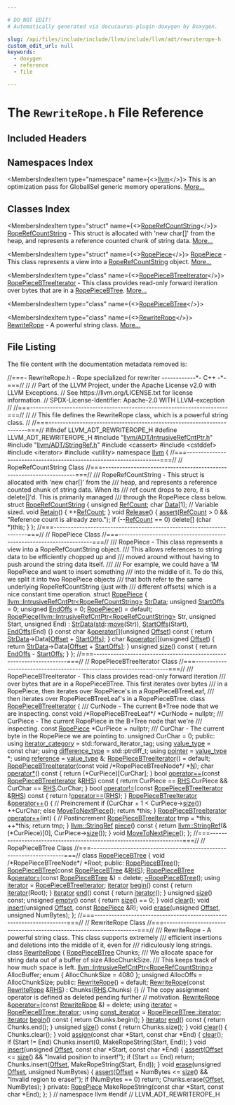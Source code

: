 ```yaml
---

# DO NOT EDIT!
# Automatically generated via docusaurus-plugin-doxygen by Doxygen.

slug: /api/files/include/include/llvm/include/llvm/adt/rewriterope-h
custom_edit_url: null
keywords:
  - doxygen
  - reference
  - file

---
```





# The `RewriteRope.h` File Reference

<DoxygenPage pluginConfig={pluginConfig}>



## Included Headers

<IncludesList>
<IncludesListItem
  filePath="llvm/ADT/IntrusiveRefCntPtr.h"
  permalink="/docs/api/files/include/include/llvm/include/llvm/adt/intrusiverefcntptr-h"
  isLocal="true" />
<IncludesListItem
  filePath="llvm/ADT/StringRef.h"
  permalink="/docs/api/files/include/include/llvm/include/llvm/adt/stringref-h"
  isLocal="true" />
<IncludesListItem
  filePath="cassert"
  permalink=""
  isLocal="false" />
<IncludesListItem
  filePath="cstddef"
  permalink=""
  isLocal="false" />
<IncludesListItem
  filePath="iterator"
  permalink=""
  isLocal="false" />
<IncludesListItem
  filePath="utility"
  permalink=""
  isLocal="false" />
</IncludesList>

## Namespaces Index

<MembersIndex>

<MembersIndexItem
  type="namespace"
  name={<><a href="/docs/api/namespaces/llvm">llvm</a></>}>
This is an optimization pass for GlobalISel generic memory operations. <a href="/docs/api/namespaces/llvm/#details">More...</a>
</MembersIndexItem>

</MembersIndex>

## Classes Index

<MembersIndex>

<MembersIndexItem
  type="struct"
  name={<><a href="/docs/api/structs/llvm/roperefcountstring">RopeRefCountString</a></>}>
<a href="/docs/api/structs/llvm/roperefcountstring">RopeRefCountString</a> - This struct is allocated with &#39;new char&#91;&#93;&#39; from the heap, and represents a reference counted chunk of string data. <a href="/docs/api/structs/llvm/roperefcountstring/#details">More...</a>
</MembersIndexItem>

<MembersIndexItem
  type="struct"
  name={<><a href="/docs/api/structs/llvm/ropepiece">RopePiece</a></>}>
<a href="/docs/api/structs/llvm/ropepiece">RopePiece</a> - This class represents a view into a <a href="/docs/api/structs/llvm/roperefcountstring">RopeRefCountString</a> object. <a href="/docs/api/structs/llvm/ropepiece/#details">More...</a>
</MembersIndexItem>

<MembersIndexItem
  type="class"
  name={<><a href="/docs/api/classes/llvm/ropepiecebtreeiterator">RopePieceBTreeIterator</a></>}>
<a href="/docs/api/classes/llvm/ropepiecebtreeiterator">RopePieceBTreeIterator</a> - This class provides read-only forward iteration over bytes that are in a <a href="/docs/api/classes/llvm/ropepiecebtree">RopePieceBTree</a>. <a href="/docs/api/classes/llvm/ropepiecebtreeiterator/#details">More...</a>
</MembersIndexItem>

<MembersIndexItem
  type="class"
  name={<><a href="/docs/api/classes/llvm/ropepiecebtree">RopePieceBTree</a></>}>
</MembersIndexItem>

<MembersIndexItem
  type="class"
  name={<><a href="/docs/api/classes/llvm/rewriterope">RewriteRope</a></>}>
<a href="/docs/api/classes/llvm/rewriterope">RewriteRope</a> - A powerful string class. <a href="/docs/api/classes/llvm/rewriterope/#details">More...</a>
</MembersIndexItem>

</MembersIndex>


## File Listing

The file content with the documentation metadata removed is:

<ProgramListing>

<Link id="l00001" /><CodeLine lineNumber="1"><span class="doxyHighlightComment">//===- RewriteRope.h - Rope specialized for rewriter ------------&#42;- C++ -&#42;-===//</span></CodeLine>
<Link id="l00002" /><CodeLine lineNumber="2"><span class="doxyHighlightComment">//</span></CodeLine>
<Link id="l00003" /><CodeLine lineNumber="3"><span class="doxyHighlightComment">// Part of the LLVM Project, under the Apache License v2.0 with LLVM Exceptions.</span></CodeLine>
<Link id="l00004" /><CodeLine lineNumber="4"><span class="doxyHighlightComment">// See https://llvm.org/LICENSE.txt for license information.</span></CodeLine>
<Link id="l00005" /><CodeLine lineNumber="5"><span class="doxyHighlightComment">// SPDX-License-Identifier: Apache-2.0 WITH LLVM-exception</span></CodeLine>
<Link id="l00006" /><CodeLine lineNumber="6"><span class="doxyHighlightComment">//</span></CodeLine>
<Link id="l00007" /><CodeLine lineNumber="7"><span class="doxyHighlightComment">//===----------------------------------------------------------------------===//</span></CodeLine>
<Link id="l00008" /><CodeLine lineNumber="8"><span class="doxyHighlightComment">//</span></CodeLine>
<Link id="l00009" /><CodeLine lineNumber="9"><span class="doxyHighlightComment">//  This file defines the RewriteRope class, which is a powerful string class.</span></CodeLine>
<Link id="l00010" /><CodeLine lineNumber="10"><span class="doxyHighlightComment">//</span></CodeLine>
<Link id="l00011" /><CodeLine lineNumber="11"><span class="doxyHighlightComment">//===----------------------------------------------------------------------===//</span></CodeLine>
<Link id="l00012" /><CodeLine lineNumber="12"></CodeLine>
<Link id="l00013" /><CodeLine lineNumber="13"><span class="doxyHighlightPreprocessor">#ifndef LLVM&#95;ADT&#95;REWRITEROPE&#95;H</span></CodeLine>
<Link id="l00014" /><CodeLine lineNumber="14"><span class="doxyHighlightPreprocessor">#define LLVM&#95;ADT&#95;REWRITEROPE&#95;H</span></CodeLine>
<Link id="l00015" /><CodeLine lineNumber="15"></CodeLine>
<Link id="l00016" /><CodeLine lineNumber="16"><span class="doxyHighlightPreprocessor">#include &quot;<a href="/docs/api/files/include/include/llvm/include/llvm/adt/intrusiverefcntptr-h">llvm/ADT/IntrusiveRefCntPtr.h</a>&quot;</span></CodeLine>
<Link id="l00017" /><CodeLine lineNumber="17"><span class="doxyHighlightPreprocessor">#include &quot;<a href="/docs/api/files/include/include/llvm/include/llvm/adt/stringref-h">llvm/ADT/StringRef.h</a>&quot;</span></CodeLine>
<Link id="l00018" /><CodeLine lineNumber="18"><span class="doxyHighlightPreprocessor">#include &lt;cassert&gt;</span></CodeLine>
<Link id="l00019" /><CodeLine lineNumber="19"><span class="doxyHighlightPreprocessor">#include &lt;cstddef&gt;</span></CodeLine>
<Link id="l00020" /><CodeLine lineNumber="20"><span class="doxyHighlightPreprocessor">#include &lt;iterator&gt;</span></CodeLine>
<Link id="l00021" /><CodeLine lineNumber="21"><span class="doxyHighlightPreprocessor">#include &lt;utility&gt;</span></CodeLine>
<Link id="l00022" /><CodeLine lineNumber="22"></CodeLine>
<Link id="l00023" /><CodeLine lineNumber="23"><span class="doxyHighlightKeyword">namespace </span><span class="doxyHighlight"><a href="/docs/api/namespaces/llvm">llvm</a> &#123;</span></CodeLine>
<Link id="l00024" /><CodeLine lineNumber="24"></CodeLine>
<Link id="l00025" /><CodeLine lineNumber="25"><span class="doxyHighlightComment">//===--------------------------------------------------------------------===//</span></CodeLine>
<Link id="l00026" /><CodeLine lineNumber="26"><span class="doxyHighlightComment">// RopeRefCountString Class</span></CodeLine>
<Link id="l00027" /><CodeLine lineNumber="27"><span class="doxyHighlightComment">//===--------------------------------------------------------------------===//</span></CodeLine>
<Link id="l00028" /><CodeLine lineNumber="28"></CodeLine>
<Link id="l00029" /><CodeLine lineNumber="29"><span class="doxyHighlightComment">/// RopeRefCountString - This struct is allocated with &#39;new char&#91;&#93;&#39; from the</span></CodeLine>
<Link id="l00030" /><CodeLine lineNumber="30"><span class="doxyHighlightComment">/// heap, and represents a reference counted chunk of string data.  When its</span></CodeLine>
<Link id="l00031" /><CodeLine lineNumber="31"><span class="doxyHighlightComment">/// ref count drops to zero, it is delete&#91;&#93;&#39;d.  This is primarily managed</span></CodeLine>
<Link id="l00032" /><CodeLine lineNumber="32"><span class="doxyHighlightComment">/// through the RopePiece class below.</span></CodeLine>
<Link id="l00033" /><CodeLine lineNumber="33" lineLink="/docs/api/structs/llvm/roperefcountstring"><span class="doxyHighlightKeyword">struct </span><span class="doxyHighlight"><a href="/docs/api/structs/llvm/roperefcountstring">RopeRefCountString</a> &#123;</span></CodeLine>
<Link id="l00034" /><CodeLine lineNumber="34" lineLink="/docs/api/structs/llvm/roperefcountstring/#a97cb45eb475a758d611227eef10e619c"><span class="doxyHighlight">  </span><span class="doxyHighlightKeywordType">unsigned</span><span class="doxyHighlight"> <a href="/docs/api/structs/llvm/roperefcountstring/#a97cb45eb475a758d611227eef10e619c">RefCount</a>;</span></CodeLine>
<Link id="l00035" /><CodeLine lineNumber="35" lineLink="/docs/api/structs/llvm/roperefcountstring/#ab43ea4d660edb213ac65a17f08e0d1e5"><span class="doxyHighlight">  </span><span class="doxyHighlightKeywordType">char</span><span class="doxyHighlight"> <a href="/docs/api/structs/llvm/roperefcountstring/#ab43ea4d660edb213ac65a17f08e0d1e5">Data</a>&#91;1&#93;; </span><span class="doxyHighlightComment">//  Variable sized.</span></CodeLine>
<Link id="l00036" /><CodeLine lineNumber="36"></CodeLine>
<Link id="l00037" /><CodeLine lineNumber="37" lineLink="/docs/api/structs/llvm/roperefcountstring/#a0938be4327c0db902618980b120f9e22"><span class="doxyHighlight">  </span><span class="doxyHighlightKeywordType">void</span><span class="doxyHighlight"> <a href="/docs/api/structs/llvm/roperefcountstring/#a0938be4327c0db902618980b120f9e22">Retain</a>() &#123; ++<a href="/docs/api/structs/llvm/roperefcountstring/#a97cb45eb475a758d611227eef10e619c">RefCount</a>; &#125;</span></CodeLine>
<Link id="l00038" /><CodeLine lineNumber="38"></CodeLine>
<Link id="l00039" /><CodeLine lineNumber="39" lineLink="/docs/api/structs/llvm/roperefcountstring/#a01136bae08d3eb8b6e55718f701d7548"><span class="doxyHighlight">  </span><span class="doxyHighlightKeywordType">void</span><span class="doxyHighlight"> <a href="/docs/api/structs/llvm/roperefcountstring/#a01136bae08d3eb8b6e55718f701d7548">Release</a>() &#123;</span></CodeLine>
<Link id="l00040" /><CodeLine lineNumber="40"><span class="doxyHighlight">    <a href="/docs/api/files/lib/lib/target/lib/target/amdgpu/silowercontrolflow-cpp/#a4868c5d81c5ccc98c47aeab6244346a0">assert</a>(<a href="/docs/api/structs/llvm/roperefcountstring/#a97cb45eb475a758d611227eef10e619c">RefCount</a> &gt; 0 &amp;&amp; </span><span class="doxyHighlightStringLiteral">&quot;Reference count is already zero.&quot;</span><span class="doxyHighlight">);</span></CodeLine>
<Link id="l00041" /><CodeLine lineNumber="41"><span class="doxyHighlight">    </span><span class="doxyHighlightKeywordFlow">if</span><span class="doxyHighlight"> (--<a href="/docs/api/structs/llvm/roperefcountstring/#a97cb45eb475a758d611227eef10e619c">RefCount</a> == 0)</span></CodeLine>
<Link id="l00042" /><CodeLine lineNumber="42"><span class="doxyHighlight">      </span><span class="doxyHighlightKeyword">delete</span><span class="doxyHighlight">&#91;&#93; (</span><span class="doxyHighlightKeywordType">char</span><span class="doxyHighlight"> &#42;)</span><span class="doxyHighlightKeyword">this</span><span class="doxyHighlight">;</span></CodeLine>
<Link id="l00043" /><CodeLine lineNumber="43"><span class="doxyHighlight">  &#125;</span></CodeLine>
<Link id="l00044" /><CodeLine lineNumber="44"><span class="doxyHighlight">&#125;;</span></CodeLine>
<Link id="l00045" /><CodeLine lineNumber="45"></CodeLine>
<Link id="l00046" /><CodeLine lineNumber="46"><span class="doxyHighlightComment">//===--------------------------------------------------------------------===//</span></CodeLine>
<Link id="l00047" /><CodeLine lineNumber="47"><span class="doxyHighlightComment">// RopePiece Class</span></CodeLine>
<Link id="l00048" /><CodeLine lineNumber="48"><span class="doxyHighlightComment">//===--------------------------------------------------------------------===//</span></CodeLine>
<Link id="l00049" /><CodeLine lineNumber="49"></CodeLine>
<Link id="l00050" /><CodeLine lineNumber="50"><span class="doxyHighlightComment">/// RopePiece - This class represents a view into a RopeRefCountString object.</span></CodeLine>
<Link id="l00051" /><CodeLine lineNumber="51"><span class="doxyHighlightComment">/// This allows references to string data to be efficiently chopped up and</span></CodeLine>
<Link id="l00052" /><CodeLine lineNumber="52"><span class="doxyHighlightComment">/// moved around without having to push around the string data itself.</span></CodeLine>
<Link id="l00053" /><CodeLine lineNumber="53"><span class="doxyHighlightComment">///</span></CodeLine>
<Link id="l00054" /><CodeLine lineNumber="54"><span class="doxyHighlightComment">/// For example, we could have a 1M RopePiece and want to insert something</span></CodeLine>
<Link id="l00055" /><CodeLine lineNumber="55"><span class="doxyHighlightComment">/// into the middle of it.  To do this, we split it into two RopePiece objects</span></CodeLine>
<Link id="l00056" /><CodeLine lineNumber="56"><span class="doxyHighlightComment">/// that both refer to the same underlying RopeRefCountString (just with</span></CodeLine>
<Link id="l00057" /><CodeLine lineNumber="57"><span class="doxyHighlightComment">/// different offsets) which is a nice constant time operation.</span></CodeLine>
<Link id="l00058" /><CodeLine lineNumber="58" lineLink="/docs/api/structs/llvm/ropepiece"><span class="doxyHighlightKeyword">struct </span><span class="doxyHighlight"><a href="/docs/api/structs/llvm/ropepiece/#a72cf6a44b0c63bd7c5c8758532612789">RopePiece</a> &#123;</span></CodeLine>
<Link id="l00059" /><CodeLine lineNumber="59" lineLink="/docs/api/structs/llvm/ropepiece/#afb718544f967223a0c4f24d05ea48d4c"><span class="doxyHighlight">  <a href="/docs/api/classes/llvm/intrusiverefcntptr">llvm::IntrusiveRefCntPtr&lt;RopeRefCountString&gt;</a> <a href="/docs/api/structs/llvm/ropepiece/#afb718544f967223a0c4f24d05ea48d4c">StrData</a>;</span></CodeLine>
<Link id="l00060" /><CodeLine lineNumber="60" lineLink="/docs/api/structs/llvm/ropepiece/#a761a31f9027cb44172b04dbed4da15f4"><span class="doxyHighlight">  </span><span class="doxyHighlightKeywordType">unsigned</span><span class="doxyHighlight"> <a href="/docs/api/structs/llvm/ropepiece/#a761a31f9027cb44172b04dbed4da15f4">StartOffs</a> = 0;</span></CodeLine>
<Link id="l00061" /><CodeLine lineNumber="61" lineLink="/docs/api/structs/llvm/ropepiece/#a0721b68dbad138b55dd1fc6e3b95afb0"><span class="doxyHighlight">  </span><span class="doxyHighlightKeywordType">unsigned</span><span class="doxyHighlight"> <a href="/docs/api/structs/llvm/ropepiece/#a0721b68dbad138b55dd1fc6e3b95afb0">EndOffs</a> = 0;</span></CodeLine>
<Link id="l00062" /><CodeLine lineNumber="62"></CodeLine>
<Link id="l00063" /><CodeLine lineNumber="63" lineLink="/docs/api/structs/llvm/ropepiece/#a72cf6a44b0c63bd7c5c8758532612789"><span class="doxyHighlight">  <a href="/docs/api/structs/llvm/ropepiece/#a72cf6a44b0c63bd7c5c8758532612789">RopePiece</a>() = </span><span class="doxyHighlightKeywordFlow">default</span><span class="doxyHighlight">;</span></CodeLine>
<Link id="l00064" /><CodeLine lineNumber="64" lineLink="/docs/api/structs/llvm/ropepiece/#aba2543016e05479151e454c4550460cf"><span class="doxyHighlight">  <a href="/docs/api/structs/llvm/ropepiece/#aba2543016e05479151e454c4550460cf">RopePiece</a>(<a href="/docs/api/classes/llvm/intrusiverefcntptr">llvm::IntrusiveRefCntPtr&lt;RopeRefCountString&gt;</a> Str, </span><span class="doxyHighlightKeywordType">unsigned</span><span class="doxyHighlight"> Start,</span></CodeLine>
<Link id="l00065" /><CodeLine lineNumber="65"><span class="doxyHighlight">            </span><span class="doxyHighlightKeywordType">unsigned</span><span class="doxyHighlight"> End)</span></CodeLine>
<Link id="l00066" /><CodeLine lineNumber="66"><span class="doxyHighlight">      : <a href="/docs/api/structs/llvm/ropepiece/#afb718544f967223a0c4f24d05ea48d4c">StrData</a>(<a href="/docs/api/namespaces/std">std</a>::<a href="/docs/api/namespaces/llvm/#abfc9c7ecf70f66901e439f7c04ef3dbb">move</a>(Str)), <a href="/docs/api/structs/llvm/ropepiece/#a761a31f9027cb44172b04dbed4da15f4">StartOffs</a>(Start), <a href="/docs/api/structs/llvm/ropepiece/#a0721b68dbad138b55dd1fc6e3b95afb0">EndOffs</a>(End) &#123;&#125;</span></CodeLine>
<Link id="l00067" /><CodeLine lineNumber="67"></CodeLine>
<Link id="l00068" /><CodeLine lineNumber="68" lineLink="/docs/api/structs/llvm/ropepiece/#af9b6ed88e6afd22c7a0cc527a39fb1b2"><span class="doxyHighlight">  </span><span class="doxyHighlightKeyword">const</span><span class="doxyHighlight"> </span><span class="doxyHighlightKeywordType">char</span><span class="doxyHighlight"> &amp;<a href="/docs/api/structs/llvm/ropepiece/#af9b6ed88e6afd22c7a0cc527a39fb1b2">operator&#91;&#93;</a>(</span><span class="doxyHighlightKeywordType">unsigned</span><span class="doxyHighlight"> <a href="/docs/api/namespaces/llvm/#a05f5b9a11bdcc5feba62899f95dcf878a3134224cba2545bc57954d3b072aebb4">Offset</a>)</span><span class="doxyHighlightKeyword"> const </span><span class="doxyHighlight">&#123;</span></CodeLine>
<Link id="l00069" /><CodeLine lineNumber="69"><span class="doxyHighlight">    </span><span class="doxyHighlightKeywordFlow">return</span><span class="doxyHighlight"> <a href="/docs/api/structs/llvm/ropepiece/#afb718544f967223a0c4f24d05ea48d4c">StrData</a>-&gt;Data&#91;<a href="/docs/api/namespaces/llvm/#a05f5b9a11bdcc5feba62899f95dcf878a3134224cba2545bc57954d3b072aebb4">Offset</a> + <a href="/docs/api/structs/llvm/ropepiece/#a761a31f9027cb44172b04dbed4da15f4">StartOffs</a>&#93;;</span></CodeLine>
<Link id="l00070" /><CodeLine lineNumber="70"><span class="doxyHighlight">  &#125;</span></CodeLine>
<Link id="l00071" /><CodeLine lineNumber="71" lineLink="/docs/api/structs/llvm/ropepiece/#ab7456bae1a4b76f7945a78b6f106f5fe"><span class="doxyHighlight">  </span><span class="doxyHighlightKeywordType">char</span><span class="doxyHighlight"> &amp;<a href="/docs/api/structs/llvm/ropepiece/#ab7456bae1a4b76f7945a78b6f106f5fe">operator&#91;&#93;</a>(</span><span class="doxyHighlightKeywordType">unsigned</span><span class="doxyHighlight"> <a href="/docs/api/namespaces/llvm/#a05f5b9a11bdcc5feba62899f95dcf878a3134224cba2545bc57954d3b072aebb4">Offset</a>) &#123;</span></CodeLine>
<Link id="l00072" /><CodeLine lineNumber="72"><span class="doxyHighlight">    </span><span class="doxyHighlightKeywordFlow">return</span><span class="doxyHighlight"> <a href="/docs/api/structs/llvm/ropepiece/#afb718544f967223a0c4f24d05ea48d4c">StrData</a>-&gt;Data&#91;<a href="/docs/api/namespaces/llvm/#a05f5b9a11bdcc5feba62899f95dcf878a3134224cba2545bc57954d3b072aebb4">Offset</a> + <a href="/docs/api/structs/llvm/ropepiece/#a761a31f9027cb44172b04dbed4da15f4">StartOffs</a>&#93;;</span></CodeLine>
<Link id="l00073" /><CodeLine lineNumber="73"><span class="doxyHighlight">  &#125;</span></CodeLine>
<Link id="l00074" /><CodeLine lineNumber="74"></CodeLine>
<Link id="l00075" /><CodeLine lineNumber="75" lineLink="/docs/api/structs/llvm/ropepiece/#ae73820aec7ee77100f5b9af4443890aa"><span class="doxyHighlight">  </span><span class="doxyHighlightKeywordType">unsigned</span><span class="doxyHighlight"> <a href="/docs/api/structs/llvm/ropepiece/#ae73820aec7ee77100f5b9af4443890aa">size</a>()</span><span class="doxyHighlightKeyword"> const </span><span class="doxyHighlight">&#123; </span><span class="doxyHighlightKeywordFlow">return</span><span class="doxyHighlight"> <a href="/docs/api/structs/llvm/ropepiece/#a0721b68dbad138b55dd1fc6e3b95afb0">EndOffs</a> - <a href="/docs/api/structs/llvm/ropepiece/#a761a31f9027cb44172b04dbed4da15f4">StartOffs</a>; &#125;</span></CodeLine>
<Link id="l00076" /><CodeLine lineNumber="76"><span class="doxyHighlight">&#125;;</span></CodeLine>
<Link id="l00077" /><CodeLine lineNumber="77"></CodeLine>
<Link id="l00078" /><CodeLine lineNumber="78"><span class="doxyHighlightComment">//===--------------------------------------------------------------------===//</span></CodeLine>
<Link id="l00079" /><CodeLine lineNumber="79"><span class="doxyHighlightComment">// RopePieceBTreeIterator Class</span></CodeLine>
<Link id="l00080" /><CodeLine lineNumber="80"><span class="doxyHighlightComment">//===--------------------------------------------------------------------===//</span></CodeLine>
<Link id="l00081" /><CodeLine lineNumber="81"></CodeLine>
<Link id="l00082" /><CodeLine lineNumber="82"><span class="doxyHighlightComment">/// RopePieceBTreeIterator - This class provides read-only forward iteration</span></CodeLine>
<Link id="l00083" /><CodeLine lineNumber="83"><span class="doxyHighlightComment">/// over bytes that are in a RopePieceBTree.  This first iterates over bytes</span></CodeLine>
<Link id="l00084" /><CodeLine lineNumber="84"><span class="doxyHighlightComment">/// in a RopePiece, then iterates over RopePiece&#39;s in a RopePieceBTreeLeaf,</span></CodeLine>
<Link id="l00085" /><CodeLine lineNumber="85"><span class="doxyHighlightComment">/// then iterates over RopePieceBTreeLeaf&#39;s in a RopePieceBTree.</span></CodeLine>
<Link id="l00086" /><CodeLine lineNumber="86" lineLink="/docs/api/classes/llvm/ropepiecebtreeiterator"><span class="doxyHighlightKeyword">class </span><span class="doxyHighlight"><a href="/docs/api/classes/llvm/ropepiecebtreeiterator/#a99a2ebd12c9a292e0381d3a94f2f6ee0">RopePieceBTreeIterator</a> &#123;</span></CodeLine>
<Link id="l00087" /><CodeLine lineNumber="87"><span class="doxyHighlightComment">  /// CurNode - The current B+Tree node that we are inspecting.</span></CodeLine>
<Link id="l00088" /><CodeLine lineNumber="88"><span class="doxyHighlight">  </span><span class="doxyHighlightKeyword">const</span><span class="doxyHighlight"> </span><span class="doxyHighlightKeywordType">void</span><span class="doxyHighlight"> </span><span class="doxyHighlightComment">/&#42;RopePieceBTreeLeaf&#42;/</span><span class="doxyHighlight"> &#42;CurNode = </span><span class="doxyHighlightKeyword">nullptr</span><span class="doxyHighlight">;</span></CodeLine>
<Link id="l00089" /><CodeLine lineNumber="89"></CodeLine>
<Link id="l00090" /><CodeLine lineNumber="90"><span class="doxyHighlightComment">  /// CurPiece - The current RopePiece in the B+Tree node that we&#39;re</span></CodeLine>
<Link id="l00091" /><CodeLine lineNumber="91"><span class="doxyHighlightComment">  /// inspecting.</span></CodeLine>
<Link id="l00092" /><CodeLine lineNumber="92"><span class="doxyHighlight">  </span><span class="doxyHighlightKeyword">const</span><span class="doxyHighlight"> <a href="/docs/api/structs/llvm/ropepiece">RopePiece</a> &#42;CurPiece = </span><span class="doxyHighlightKeyword">nullptr</span><span class="doxyHighlight">;</span></CodeLine>
<Link id="l00093" /><CodeLine lineNumber="93"></CodeLine>
<Link id="l00094" /><CodeLine lineNumber="94"><span class="doxyHighlightComment">  /// CurChar - The current byte in the RopePiece we are pointing to.</span></CodeLine>
<Link id="l00095" /><CodeLine lineNumber="95"><span class="doxyHighlight">  </span><span class="doxyHighlightKeywordType">unsigned</span><span class="doxyHighlight"> CurChar = 0;</span></CodeLine>
<Link id="l00096" /><CodeLine lineNumber="96"></CodeLine>
<Link id="l00097" /><CodeLine lineNumber="97"><span class="doxyHighlightKeyword">public</span><span class="doxyHighlight">:</span></CodeLine>
<Link id="l00098" /><CodeLine lineNumber="98" lineLink="/docs/api/classes/llvm/ropepiecebtreeiterator/#ab495c78b7a7a53750aa9067c23ab817c"><span class="doxyHighlight">  </span><span class="doxyHighlightKeyword">using </span><span class="doxyHighlight"><a href="/docs/api/classes/llvm/ropepiecebtreeiterator/#ab495c78b7a7a53750aa9067c23ab817c">iterator&#95;category</a> = std::forward&#95;iterator&#95;tag;</span></CodeLine>
<Link id="l00099" /><CodeLine lineNumber="99" lineLink="/docs/api/classes/llvm/ropepiecebtreeiterator/#ae638867afc72e3ee1fa1b0ec1ebf07d1"><span class="doxyHighlight">  </span><span class="doxyHighlightKeyword">using </span><span class="doxyHighlight"><a href="/docs/api/classes/llvm/ropepiecebtreeiterator/#ae638867afc72e3ee1fa1b0ec1ebf07d1">value&#95;type</a> = </span><span class="doxyHighlightKeyword">const</span><span class="doxyHighlight"> char;</span></CodeLine>
<Link id="l00100" /><CodeLine lineNumber="100" lineLink="/docs/api/classes/llvm/ropepiecebtreeiterator/#abf46ca86b24f73fd8b385e5af58ec3c6"><span class="doxyHighlight">  </span><span class="doxyHighlightKeyword">using </span><span class="doxyHighlight"><a href="/docs/api/classes/llvm/ropepiecebtreeiterator/#abf46ca86b24f73fd8b385e5af58ec3c6">difference&#95;type</a> = std::ptrdiff&#95;t;</span></CodeLine>
<Link id="l00101" /><CodeLine lineNumber="101" lineLink="/docs/api/classes/llvm/ropepiecebtreeiterator/#acb30f170d6758da35593577a746199e9"><span class="doxyHighlight">  </span><span class="doxyHighlightKeyword">using </span><span class="doxyHighlight"><a href="/docs/api/classes/llvm/ropepiecebtreeiterator/#acb30f170d6758da35593577a746199e9">pointer</a> = <a href="/docs/api/classes/llvm/ropepiecebtreeiterator/#ae638867afc72e3ee1fa1b0ec1ebf07d1">value&#95;type</a> &#42;;</span></CodeLine>
<Link id="l00102" /><CodeLine lineNumber="102" lineLink="/docs/api/classes/llvm/ropepiecebtreeiterator/#a45987c13c916296fc49fc010600548d3"><span class="doxyHighlight">  </span><span class="doxyHighlightKeyword">using </span><span class="doxyHighlight"><a href="/docs/api/classes/llvm/ropepiecebtreeiterator/#a45987c13c916296fc49fc010600548d3">reference</a> = <a href="/docs/api/classes/llvm/ropepiecebtreeiterator/#ae638867afc72e3ee1fa1b0ec1ebf07d1">value&#95;type</a> &amp;;</span></CodeLine>
<Link id="l00103" /><CodeLine lineNumber="103"></CodeLine>
<Link id="l00104" /><CodeLine lineNumber="104" lineLink="/docs/api/classes/llvm/ropepiecebtreeiterator/#a99a2ebd12c9a292e0381d3a94f2f6ee0"><span class="doxyHighlight">  <a href="/docs/api/classes/llvm/ropepiecebtreeiterator/#a99a2ebd12c9a292e0381d3a94f2f6ee0">RopePieceBTreeIterator</a>() = </span><span class="doxyHighlightKeywordFlow">default</span><span class="doxyHighlight">;</span></CodeLine>
<Link id="l00105" /><CodeLine lineNumber="105"><span class="doxyHighlight">  <a href="/docs/api/classes/llvm/ropepiecebtreeiterator/#a99a2ebd12c9a292e0381d3a94f2f6ee0">RopePieceBTreeIterator</a>(</span><span class="doxyHighlightKeyword">const</span><span class="doxyHighlight"> </span><span class="doxyHighlightKeywordType">void</span><span class="doxyHighlight"> </span><span class="doxyHighlightComment">/&#42;RopePieceBTreeNode&#42;/</span><span class="doxyHighlight"> &#42;<a href="/docs/api/files/lib/lib/support/regcomp-c/#a0240ac851181b84ac374872dc5434ee4">N</a>);</span></CodeLine>
<Link id="l00106" /><CodeLine lineNumber="106"></CodeLine>
<Link id="l00107" /><CodeLine lineNumber="107" lineLink="/docs/api/classes/llvm/ropepiecebtreeiterator/#a19ab3ec77663fa2b8240893fc5bd910e"><span class="doxyHighlight">  </span><span class="doxyHighlightKeywordType">char</span><span class="doxyHighlight"> <a href="/docs/api/classes/llvm/ropepiecebtreeiterator/#a19ab3ec77663fa2b8240893fc5bd910e">operator&#42;</a>()</span><span class="doxyHighlightKeyword"> const </span><span class="doxyHighlight">&#123; </span><span class="doxyHighlightKeywordFlow">return</span><span class="doxyHighlight"> (&#42;CurPiece)&#91;CurChar&#93;; &#125;</span></CodeLine>
<Link id="l00108" /><CodeLine lineNumber="108"></CodeLine>
<Link id="l00109" /><CodeLine lineNumber="109" lineLink="/docs/api/classes/llvm/ropepiecebtreeiterator/#a3f3aea82448cf327068829eee7f41673"><span class="doxyHighlight">  </span><span class="doxyHighlightKeywordType">bool</span><span class="doxyHighlight"> <a href="/docs/api/classes/llvm/ropepiecebtreeiterator/#a3f3aea82448cf327068829eee7f41673">operator==</a>(</span><span class="doxyHighlightKeyword">const</span><span class="doxyHighlight"> <a href="/docs/api/classes/llvm/ropepiecebtreeiterator/#a99a2ebd12c9a292e0381d3a94f2f6ee0">RopePieceBTreeIterator</a> &amp;<a href="/docs/api/files/lib/lib/target/lib/target/x86/x86partialreduction-cpp/#a87b8bfbbe9d8f7146d7f20a5fb42efd0">RHS</a>)</span><span class="doxyHighlightKeyword"> const </span><span class="doxyHighlight">&#123;</span></CodeLine>
<Link id="l00110" /><CodeLine lineNumber="110"><span class="doxyHighlight">    </span><span class="doxyHighlightKeywordFlow">return</span><span class="doxyHighlight"> CurPiece == <a href="/docs/api/files/lib/lib/target/lib/target/x86/x86partialreduction-cpp/#a87b8bfbbe9d8f7146d7f20a5fb42efd0">RHS</a>.CurPiece &amp;&amp; CurChar == <a href="/docs/api/files/lib/lib/target/lib/target/x86/x86partialreduction-cpp/#a87b8bfbbe9d8f7146d7f20a5fb42efd0">RHS</a>.CurChar;</span></CodeLine>
<Link id="l00111" /><CodeLine lineNumber="111"><span class="doxyHighlight">  &#125;</span></CodeLine>
<Link id="l00112" /><CodeLine lineNumber="112" lineLink="/docs/api/classes/llvm/ropepiecebtreeiterator/#af7d184fe9ea4cfe75284bc3e6e2d04bb"><span class="doxyHighlight">  </span><span class="doxyHighlightKeywordType">bool</span><span class="doxyHighlight"> <a href="/docs/api/classes/llvm/ropepiecebtreeiterator/#af7d184fe9ea4cfe75284bc3e6e2d04bb">operator!=</a>(</span><span class="doxyHighlightKeyword">const</span><span class="doxyHighlight"> <a href="/docs/api/classes/llvm/ropepiecebtreeiterator/#a99a2ebd12c9a292e0381d3a94f2f6ee0">RopePieceBTreeIterator</a> &amp;<a href="/docs/api/files/lib/lib/target/lib/target/x86/x86partialreduction-cpp/#a87b8bfbbe9d8f7146d7f20a5fb42efd0">RHS</a>)</span><span class="doxyHighlightKeyword"> const </span><span class="doxyHighlight">&#123;</span></CodeLine>
<Link id="l00113" /><CodeLine lineNumber="113"><span class="doxyHighlight">    </span><span class="doxyHighlightKeywordFlow">return</span><span class="doxyHighlight"> !<a href="/docs/api/classes/llvm/ropepiecebtreeiterator/#a3f3aea82448cf327068829eee7f41673">operator==</a>(<a href="/docs/api/files/lib/lib/target/lib/target/x86/x86partialreduction-cpp/#a87b8bfbbe9d8f7146d7f20a5fb42efd0">RHS</a>);</span></CodeLine>
<Link id="l00114" /><CodeLine lineNumber="114"><span class="doxyHighlight">  &#125;</span></CodeLine>
<Link id="l00115" /><CodeLine lineNumber="115"></CodeLine>
<Link id="l00116" /><CodeLine lineNumber="116" lineLink="/docs/api/classes/llvm/ropepiecebtreeiterator/#a2ddc1ddbb372def74e1e19d8844f7935"><span class="doxyHighlight">  <a href="/docs/api/classes/llvm/ropepiecebtreeiterator/#a99a2ebd12c9a292e0381d3a94f2f6ee0">RopePieceBTreeIterator</a> &amp;<a href="/docs/api/classes/llvm/ropepiecebtreeiterator/#a2ddc1ddbb372def74e1e19d8844f7935">operator++</a>() &#123; </span><span class="doxyHighlightComment">// Preincrement</span></CodeLine>
<Link id="l00117" /><CodeLine lineNumber="117"><span class="doxyHighlight">    </span><span class="doxyHighlightKeywordFlow">if</span><span class="doxyHighlight"> (CurChar + 1 &lt; CurPiece-&gt;<a href="/docs/api/structs/llvm/ropepiece/#ae73820aec7ee77100f5b9af4443890aa">size</a>())</span></CodeLine>
<Link id="l00118" /><CodeLine lineNumber="118"><span class="doxyHighlight">      ++CurChar;</span></CodeLine>
<Link id="l00119" /><CodeLine lineNumber="119"><span class="doxyHighlight">    </span><span class="doxyHighlightKeywordFlow">else</span></CodeLine>
<Link id="l00120" /><CodeLine lineNumber="120"><span class="doxyHighlight">      <a href="/docs/api/classes/llvm/ropepiecebtreeiterator/#ad9b95870bbbafabe82784b169e314896">MoveToNextPiece</a>();</span></CodeLine>
<Link id="l00121" /><CodeLine lineNumber="121"><span class="doxyHighlight">    </span><span class="doxyHighlightKeywordFlow">return</span><span class="doxyHighlight"> &#42;</span><span class="doxyHighlightKeyword">this</span><span class="doxyHighlight">;</span></CodeLine>
<Link id="l00122" /><CodeLine lineNumber="122"><span class="doxyHighlight">  &#125;</span></CodeLine>
<Link id="l00123" /><CodeLine lineNumber="123"></CodeLine>
<Link id="l00124" /><CodeLine lineNumber="124" lineLink="/docs/api/classes/llvm/ropepiecebtreeiterator/#add4d84b997f45266a9c9ece468166225"><span class="doxyHighlight">  <a href="/docs/api/classes/llvm/ropepiecebtreeiterator/#a99a2ebd12c9a292e0381d3a94f2f6ee0">RopePieceBTreeIterator</a> <a href="/docs/api/classes/llvm/ropepiecebtreeiterator/#add4d84b997f45266a9c9ece468166225">operator++</a>(</span><span class="doxyHighlightKeywordType">int</span><span class="doxyHighlight">) &#123; </span><span class="doxyHighlightComment">// Postincrement</span></CodeLine>
<Link id="l00125" /><CodeLine lineNumber="125"><span class="doxyHighlight">    <a href="/docs/api/classes/llvm/ropepiecebtreeiterator/#a99a2ebd12c9a292e0381d3a94f2f6ee0">RopePieceBTreeIterator</a> tmp = &#42;</span><span class="doxyHighlightKeyword">this</span><span class="doxyHighlight">;</span></CodeLine>
<Link id="l00126" /><CodeLine lineNumber="126"><span class="doxyHighlight">    ++&#42;</span><span class="doxyHighlightKeyword">this</span><span class="doxyHighlight">;</span></CodeLine>
<Link id="l00127" /><CodeLine lineNumber="127"><span class="doxyHighlight">    </span><span class="doxyHighlightKeywordFlow">return</span><span class="doxyHighlight"> tmp;</span></CodeLine>
<Link id="l00128" /><CodeLine lineNumber="128"><span class="doxyHighlight">  &#125;</span></CodeLine>
<Link id="l00129" /><CodeLine lineNumber="129"></CodeLine>
<Link id="l00130" /><CodeLine lineNumber="130" lineLink="/docs/api/classes/llvm/ropepiecebtreeiterator/#af0804bcb8e4b607c0996df05e651fdd0"><span class="doxyHighlight">  <a href="/docs/api/classes/llvm/stringref">llvm::StringRef</a> <a href="/docs/api/classes/llvm/ropepiecebtreeiterator/#af0804bcb8e4b607c0996df05e651fdd0">piece</a>()</span><span class="doxyHighlightKeyword"> const </span><span class="doxyHighlight">&#123;</span></CodeLine>
<Link id="l00131" /><CodeLine lineNumber="131"><span class="doxyHighlight">    </span><span class="doxyHighlightKeywordFlow">return</span><span class="doxyHighlight"> <a href="/docs/api/classes/llvm/stringref">llvm::StringRef</a>(&amp;(&#42;CurPiece)&#91;0&#93;, CurPiece-&gt;<a href="/docs/api/structs/llvm/ropepiece/#ae73820aec7ee77100f5b9af4443890aa">size</a>());</span></CodeLine>
<Link id="l00132" /><CodeLine lineNumber="132"><span class="doxyHighlight">  &#125;</span></CodeLine>
<Link id="l00133" /><CodeLine lineNumber="133"></CodeLine>
<Link id="l00134" /><CodeLine lineNumber="134"><span class="doxyHighlight">  </span><span class="doxyHighlightKeywordType">void</span><span class="doxyHighlight"> <a href="/docs/api/classes/llvm/ropepiecebtreeiterator/#ad9b95870bbbafabe82784b169e314896">MoveToNextPiece</a>();</span></CodeLine>
<Link id="l00135" /><CodeLine lineNumber="135"><span class="doxyHighlight">&#125;;</span></CodeLine>
<Link id="l00136" /><CodeLine lineNumber="136"></CodeLine>
<Link id="l00137" /><CodeLine lineNumber="137"><span class="doxyHighlightComment">//===--------------------------------------------------------------------===//</span></CodeLine>
<Link id="l00138" /><CodeLine lineNumber="138"><span class="doxyHighlightComment">// RopePieceBTree Class</span></CodeLine>
<Link id="l00139" /><CodeLine lineNumber="139"><span class="doxyHighlightComment">//===--------------------------------------------------------------------===//</span></CodeLine>
<Link id="l00140" /><CodeLine lineNumber="140"></CodeLine>
<Link id="l00141" /><CodeLine lineNumber="141" lineLink="/docs/api/classes/llvm/ropepiecebtree"><span class="doxyHighlightKeyword">class </span><span class="doxyHighlight"><a href="/docs/api/classes/llvm/ropepiecebtree/#af5caafb7c23b15c545200cd3839f4b37">RopePieceBTree</a> &#123;</span></CodeLine>
<Link id="l00142" /><CodeLine lineNumber="142"><span class="doxyHighlight">  </span><span class="doxyHighlightKeywordType">void</span><span class="doxyHighlight"> </span><span class="doxyHighlightComment">/&#42;RopePieceBTreeNode&#42;/</span><span class="doxyHighlight"> &#42;Root;</span></CodeLine>
<Link id="l00143" /><CodeLine lineNumber="143"></CodeLine>
<Link id="l00144" /><CodeLine lineNumber="144"><span class="doxyHighlightKeyword">public</span><span class="doxyHighlight">:</span></CodeLine>
<Link id="l00145" /><CodeLine lineNumber="145"><span class="doxyHighlight">  <a href="/docs/api/classes/llvm/ropepiecebtree/#af5caafb7c23b15c545200cd3839f4b37">RopePieceBTree</a>();</span></CodeLine>
<Link id="l00146" /><CodeLine lineNumber="146"><span class="doxyHighlight">  <a href="/docs/api/classes/llvm/ropepiecebtree/#af5caafb7c23b15c545200cd3839f4b37">RopePieceBTree</a>(</span><span class="doxyHighlightKeyword">const</span><span class="doxyHighlight"> <a href="/docs/api/classes/llvm/ropepiecebtree/#af5caafb7c23b15c545200cd3839f4b37">RopePieceBTree</a> &amp;<a href="/docs/api/files/lib/lib/target/lib/target/x86/x86partialreduction-cpp/#a87b8bfbbe9d8f7146d7f20a5fb42efd0">RHS</a>);</span></CodeLine>
<Link id="l00147" /><CodeLine lineNumber="147" lineLink="/docs/api/classes/llvm/ropepiecebtree/#ad0216afbcd08d543fc771c706360a685"><span class="doxyHighlight">  <a href="/docs/api/classes/llvm/ropepiecebtree/#af5caafb7c23b15c545200cd3839f4b37">RopePieceBTree</a> &amp;<a href="/docs/api/classes/llvm/ropepiecebtree/#ad0216afbcd08d543fc771c706360a685">operator=</a>(</span><span class="doxyHighlightKeyword">const</span><span class="doxyHighlight"> <a href="/docs/api/classes/llvm/ropepiecebtree/#af5caafb7c23b15c545200cd3839f4b37">RopePieceBTree</a> &amp;) = </span><span class="doxyHighlightKeyword">delete</span><span class="doxyHighlight">;</span></CodeLine>
<Link id="l00148" /><CodeLine lineNumber="148"><span class="doxyHighlight">  <a href="/docs/api/classes/llvm/ropepiecebtree/#a2d57e33c075c95f38ebe02b23cd34aa7">~RopePieceBTree</a>();</span></CodeLine>
<Link id="l00149" /><CodeLine lineNumber="149"></CodeLine>
<Link id="l00150" /><CodeLine lineNumber="150" lineLink="/docs/api/classes/llvm/ropepiecebtree/#a66beb8bc9abf8910d4fc3763fc107dea"><span class="doxyHighlight">  </span><span class="doxyHighlightKeyword">using </span><span class="doxyHighlight"><a href="/docs/api/classes/llvm/ropepiecebtree/#a66beb8bc9abf8910d4fc3763fc107dea">iterator</a> = <a href="/docs/api/classes/llvm/ropepiecebtreeiterator">RopePieceBTreeIterator</a>;</span></CodeLine>
<Link id="l00151" /><CodeLine lineNumber="151"></CodeLine>
<Link id="l00152" /><CodeLine lineNumber="152" lineLink="/docs/api/classes/llvm/ropepiecebtree/#aa8b2b0744ac7a323d5f97fc03bc8190e"><span class="doxyHighlight">  <a href="/docs/api/classes/llvm/ropepiecebtree/#a66beb8bc9abf8910d4fc3763fc107dea">iterator</a> <a href="/docs/api/classes/llvm/ropepiecebtree/#aa8b2b0744ac7a323d5f97fc03bc8190e">begin</a>()</span><span class="doxyHighlightKeyword"> const </span><span class="doxyHighlight">&#123; </span><span class="doxyHighlightKeywordFlow">return</span><span class="doxyHighlight"> <a href="/docs/api/classes/llvm/ropepiecebtree/#a66beb8bc9abf8910d4fc3763fc107dea">iterator</a>(Root); &#125;</span></CodeLine>
<Link id="l00153" /><CodeLine lineNumber="153" lineLink="/docs/api/classes/llvm/ropepiecebtree/#a486ee7fcc0835385f167633ac8cf0625"><span class="doxyHighlight">  <a href="/docs/api/classes/llvm/ropepiecebtree/#a66beb8bc9abf8910d4fc3763fc107dea">iterator</a> <a href="/docs/api/classes/llvm/ropepiecebtree/#a486ee7fcc0835385f167633ac8cf0625">end</a>()</span><span class="doxyHighlightKeyword"> const </span><span class="doxyHighlight">&#123; </span><span class="doxyHighlightKeywordFlow">return</span><span class="doxyHighlight"> <a href="/docs/api/classes/llvm/ropepiecebtree/#a66beb8bc9abf8910d4fc3763fc107dea">iterator</a>(); &#125;</span></CodeLine>
<Link id="l00154" /><CodeLine lineNumber="154"><span class="doxyHighlight">  </span><span class="doxyHighlightKeywordType">unsigned</span><span class="doxyHighlight"> <a href="/docs/api/classes/llvm/ropepiecebtree/#a650c344f216dd59d031913a242df9e39">size</a>() </span><span class="doxyHighlightKeyword">const</span><span class="doxyHighlight">;</span></CodeLine>
<Link id="l00155" /><CodeLine lineNumber="155" lineLink="/docs/api/classes/llvm/ropepiecebtree/#afdbdca66ec632bbf09383c3742b10d24"><span class="doxyHighlight">  </span><span class="doxyHighlightKeywordType">unsigned</span><span class="doxyHighlight"> <a href="/docs/api/classes/llvm/ropepiecebtree/#afdbdca66ec632bbf09383c3742b10d24">empty</a>()</span><span class="doxyHighlightKeyword"> const </span><span class="doxyHighlight">&#123; </span><span class="doxyHighlightKeywordFlow">return</span><span class="doxyHighlight"> <a href="/docs/api/classes/llvm/ropepiecebtree/#a650c344f216dd59d031913a242df9e39">size</a>() == 0; &#125;</span></CodeLine>
<Link id="l00156" /><CodeLine lineNumber="156"></CodeLine>
<Link id="l00157" /><CodeLine lineNumber="157"><span class="doxyHighlight">  </span><span class="doxyHighlightKeywordType">void</span><span class="doxyHighlight"> <a href="/docs/api/classes/llvm/ropepiecebtree/#ad2b31f7577575db9116286aa7eb9eb88">clear</a>();</span></CodeLine>
<Link id="l00158" /><CodeLine lineNumber="158"></CodeLine>
<Link id="l00159" /><CodeLine lineNumber="159"><span class="doxyHighlight">  </span><span class="doxyHighlightKeywordType">void</span><span class="doxyHighlight"> <a href="/docs/api/classes/llvm/ropepiecebtree/#a7df64d1d1750e8b24349731c8bd5d8a3">insert</a>(</span><span class="doxyHighlightKeywordType">unsigned</span><span class="doxyHighlight"> <a href="/docs/api/namespaces/llvm/#a05f5b9a11bdcc5feba62899f95dcf878a3134224cba2545bc57954d3b072aebb4">Offset</a>, </span><span class="doxyHighlightKeyword">const</span><span class="doxyHighlight"> <a href="/docs/api/structs/llvm/ropepiece">RopePiece</a> &amp;R);</span></CodeLine>
<Link id="l00160" /><CodeLine lineNumber="160"></CodeLine>
<Link id="l00161" /><CodeLine lineNumber="161"><span class="doxyHighlight">  </span><span class="doxyHighlightKeywordType">void</span><span class="doxyHighlight"> <a href="/docs/api/classes/llvm/ropepiecebtree/#a84b450bb9da39cb7e9a32b070be6e086">erase</a>(</span><span class="doxyHighlightKeywordType">unsigned</span><span class="doxyHighlight"> <a href="/docs/api/namespaces/llvm/#a05f5b9a11bdcc5feba62899f95dcf878a3134224cba2545bc57954d3b072aebb4">Offset</a>, </span><span class="doxyHighlightKeywordType">unsigned</span><span class="doxyHighlight"> NumBytes);</span></CodeLine>
<Link id="l00162" /><CodeLine lineNumber="162"><span class="doxyHighlight">&#125;;</span></CodeLine>
<Link id="l00163" /><CodeLine lineNumber="163"></CodeLine>
<Link id="l00164" /><CodeLine lineNumber="164"><span class="doxyHighlightComment">//===--------------------------------------------------------------------===//</span></CodeLine>
<Link id="l00165" /><CodeLine lineNumber="165"><span class="doxyHighlightComment">// RewriteRope Class</span></CodeLine>
<Link id="l00166" /><CodeLine lineNumber="166"><span class="doxyHighlightComment">//===--------------------------------------------------------------------===//</span></CodeLine>
<Link id="l00167" /><CodeLine lineNumber="167"></CodeLine>
<Link id="l00168" /><CodeLine lineNumber="168"><span class="doxyHighlightComment">/// RewriteRope - A powerful string class.  This class supports extremely</span></CodeLine>
<Link id="l00169" /><CodeLine lineNumber="169"><span class="doxyHighlightComment">/// efficient insertions and deletions into the middle of it, even for</span></CodeLine>
<Link id="l00170" /><CodeLine lineNumber="170"><span class="doxyHighlightComment">/// ridiculously long strings.</span></CodeLine>
<Link id="l00171" /><CodeLine lineNumber="171" lineLink="/docs/api/classes/llvm/rewriterope"><span class="doxyHighlightKeyword">class </span><span class="doxyHighlight"><a href="/docs/api/classes/llvm/rewriterope/#a16f868030332526d65b27521846a58e9">RewriteRope</a> &#123;</span></CodeLine>
<Link id="l00172" /><CodeLine lineNumber="172"><span class="doxyHighlight">  <a href="/docs/api/classes/llvm/ropepiecebtree">RopePieceBTree</a> Chunks;</span></CodeLine>
<Link id="l00173" /><CodeLine lineNumber="173"></CodeLine>
<Link id="l00174" /><CodeLine lineNumber="174"><span class="doxyHighlightComment">  /// We allocate space for string data out of a buffer of size AllocChunkSize.</span></CodeLine>
<Link id="l00175" /><CodeLine lineNumber="175"><span class="doxyHighlightComment">  /// This keeps track of how much space is left.</span></CodeLine>
<Link id="l00176" /><CodeLine lineNumber="176"><span class="doxyHighlight">  <a href="/docs/api/classes/llvm/intrusiverefcntptr">llvm::IntrusiveRefCntPtr&lt;RopeRefCountString&gt;</a> AllocBuffer;</span></CodeLine>
<Link id="l00177" /><CodeLine lineNumber="177"><span class="doxyHighlight">  </span><span class="doxyHighlightKeyword">enum</span><span class="doxyHighlight"> &#123; AllocChunkSize = 4080 &#125;;</span></CodeLine>
<Link id="l00178" /><CodeLine lineNumber="178"><span class="doxyHighlight">  </span><span class="doxyHighlightKeywordType">unsigned</span><span class="doxyHighlight"> AllocOffs = AllocChunkSize;</span></CodeLine>
<Link id="l00179" /><CodeLine lineNumber="179"></CodeLine>
<Link id="l00180" /><CodeLine lineNumber="180"><span class="doxyHighlightKeyword">public</span><span class="doxyHighlight">:</span></CodeLine>
<Link id="l00181" /><CodeLine lineNumber="181" lineLink="/docs/api/classes/llvm/rewriterope/#a16f868030332526d65b27521846a58e9"><span class="doxyHighlight">  <a href="/docs/api/classes/llvm/rewriterope/#a16f868030332526d65b27521846a58e9">RewriteRope</a>() = </span><span class="doxyHighlightKeywordFlow">default</span><span class="doxyHighlight">;</span></CodeLine>
<Link id="l00182" /><CodeLine lineNumber="182" lineLink="/docs/api/classes/llvm/rewriterope/#a8eb71a983caec8a3fc6bb5ff0f9e15e0"><span class="doxyHighlight">  <a href="/docs/api/classes/llvm/rewriterope/#a8eb71a983caec8a3fc6bb5ff0f9e15e0">RewriteRope</a>(</span><span class="doxyHighlightKeyword">const</span><span class="doxyHighlight"> <a href="/docs/api/classes/llvm/rewriterope/#a16f868030332526d65b27521846a58e9">RewriteRope</a> &amp;<a href="/docs/api/files/lib/lib/target/lib/target/x86/x86partialreduction-cpp/#a87b8bfbbe9d8f7146d7f20a5fb42efd0">RHS</a>) : Chunks(<a href="/docs/api/files/lib/lib/target/lib/target/x86/x86partialreduction-cpp/#a87b8bfbbe9d8f7146d7f20a5fb42efd0">RHS</a>.Chunks) &#123;&#125;</span></CodeLine>
<Link id="l00183" /><CodeLine lineNumber="183"></CodeLine>
<Link id="l00184" /><CodeLine lineNumber="184"><span class="doxyHighlight">  </span><span class="doxyHighlightComment">// The copy assignment operator is defined as deleted pending further</span></CodeLine>
<Link id="l00185" /><CodeLine lineNumber="185"><span class="doxyHighlight">  </span><span class="doxyHighlightComment">// motivation.</span></CodeLine>
<Link id="l00186" /><CodeLine lineNumber="186" lineLink="/docs/api/classes/llvm/rewriterope/#a402d8851308d59e70ec5c1e7c4157fd8"><span class="doxyHighlight">  <a href="/docs/api/classes/llvm/rewriterope/#a16f868030332526d65b27521846a58e9">RewriteRope</a> &amp;<a href="/docs/api/classes/llvm/rewriterope/#a402d8851308d59e70ec5c1e7c4157fd8">operator=</a>(</span><span class="doxyHighlightKeyword">const</span><span class="doxyHighlight"> <a href="/docs/api/classes/llvm/rewriterope/#a16f868030332526d65b27521846a58e9">RewriteRope</a> &amp;) = </span><span class="doxyHighlightKeyword">delete</span><span class="doxyHighlight">;</span></CodeLine>
<Link id="l00187" /><CodeLine lineNumber="187"></CodeLine>
<Link id="l00188" /><CodeLine lineNumber="188" lineLink="/docs/api/classes/llvm/rewriterope/#a69fdb207f0d61d88a2843bff00d113b4"><span class="doxyHighlight">  </span><span class="doxyHighlightKeyword">using </span><span class="doxyHighlight"><a href="/docs/api/classes/llvm/rewriterope/#a69fdb207f0d61d88a2843bff00d113b4">iterator</a> = <a href="/docs/api/classes/llvm/ropepiecebtree/#a66beb8bc9abf8910d4fc3763fc107dea">RopePieceBTree::iterator</a>;</span></CodeLine>
<Link id="l00189" /><CodeLine lineNumber="189" lineLink="/docs/api/classes/llvm/rewriterope/#aae0632a23e919ec6285c0cd7e7839ce5"><span class="doxyHighlight">  </span><span class="doxyHighlightKeyword">using </span><span class="doxyHighlight"><a href="/docs/api/classes/llvm/rewriterope/#aae0632a23e919ec6285c0cd7e7839ce5">const&#95;iterator</a> = <a href="/docs/api/classes/llvm/ropepiecebtree/#a66beb8bc9abf8910d4fc3763fc107dea">RopePieceBTree::iterator</a>;</span></CodeLine>
<Link id="l00190" /><CodeLine lineNumber="190"></CodeLine>
<Link id="l00191" /><CodeLine lineNumber="191" lineLink="/docs/api/classes/llvm/rewriterope/#acf572264bde1b2d514df0c0418e329f6"><span class="doxyHighlight">  <a href="/docs/api/classes/llvm/rewriterope/#a69fdb207f0d61d88a2843bff00d113b4">iterator</a> <a href="/docs/api/classes/llvm/rewriterope/#acf572264bde1b2d514df0c0418e329f6">begin</a>()</span><span class="doxyHighlightKeyword"> const </span><span class="doxyHighlight">&#123; </span><span class="doxyHighlightKeywordFlow">return</span><span class="doxyHighlight"> Chunks.begin(); &#125;</span></CodeLine>
<Link id="l00192" /><CodeLine lineNumber="192" lineLink="/docs/api/classes/llvm/rewriterope/#a892c9d5a8251ed0b481e543680dfde45"><span class="doxyHighlight">  <a href="/docs/api/classes/llvm/rewriterope/#a69fdb207f0d61d88a2843bff00d113b4">iterator</a> <a href="/docs/api/classes/llvm/rewriterope/#a892c9d5a8251ed0b481e543680dfde45">end</a>()</span><span class="doxyHighlightKeyword"> const </span><span class="doxyHighlight">&#123; </span><span class="doxyHighlightKeywordFlow">return</span><span class="doxyHighlight"> Chunks.end(); &#125;</span></CodeLine>
<Link id="l00193" /><CodeLine lineNumber="193" lineLink="/docs/api/classes/llvm/rewriterope/#a36a5b2207e64494a7f8b0cf21ea75079"><span class="doxyHighlight">  </span><span class="doxyHighlightKeywordType">unsigned</span><span class="doxyHighlight"> <a href="/docs/api/classes/llvm/rewriterope/#a36a5b2207e64494a7f8b0cf21ea75079">size</a>()</span><span class="doxyHighlightKeyword"> const </span><span class="doxyHighlight">&#123; </span><span class="doxyHighlightKeywordFlow">return</span><span class="doxyHighlight"> Chunks.size(); &#125;</span></CodeLine>
<Link id="l00194" /><CodeLine lineNumber="194"></CodeLine>
<Link id="l00195" /><CodeLine lineNumber="195" lineLink="/docs/api/classes/llvm/rewriterope/#aa37a765999c65708de7fdaed3f2329e3"><span class="doxyHighlight">  </span><span class="doxyHighlightKeywordType">void</span><span class="doxyHighlight"> <a href="/docs/api/classes/llvm/rewriterope/#aa37a765999c65708de7fdaed3f2329e3">clear</a>() &#123; Chunks.clear(); &#125;</span></CodeLine>
<Link id="l00196" /><CodeLine lineNumber="196"></CodeLine>
<Link id="l00197" /><CodeLine lineNumber="197" lineLink="/docs/api/classes/llvm/rewriterope/#ad4c31cd4a932aec7a05aac85e3718ec3"><span class="doxyHighlight">  </span><span class="doxyHighlightKeywordType">void</span><span class="doxyHighlight"> <a href="/docs/api/classes/llvm/rewriterope/#ad4c31cd4a932aec7a05aac85e3718ec3">assign</a>(</span><span class="doxyHighlightKeyword">const</span><span class="doxyHighlight"> </span><span class="doxyHighlightKeywordType">char</span><span class="doxyHighlight"> &#42;Start, </span><span class="doxyHighlightKeyword">const</span><span class="doxyHighlight"> </span><span class="doxyHighlightKeywordType">char</span><span class="doxyHighlight"> &#42;End) &#123;</span></CodeLine>
<Link id="l00198" /><CodeLine lineNumber="198"><span class="doxyHighlight">    <a href="/docs/api/classes/llvm/rewriterope/#aa37a765999c65708de7fdaed3f2329e3">clear</a>();</span></CodeLine>
<Link id="l00199" /><CodeLine lineNumber="199"><span class="doxyHighlight">    </span><span class="doxyHighlightKeywordFlow">if</span><span class="doxyHighlight"> (Start != End)</span></CodeLine>
<Link id="l00200" /><CodeLine lineNumber="200"><span class="doxyHighlight">      Chunks.insert(0, MakeRopeString(Start, End));</span></CodeLine>
<Link id="l00201" /><CodeLine lineNumber="201"><span class="doxyHighlight">  &#125;</span></CodeLine>
<Link id="l00202" /><CodeLine lineNumber="202"></CodeLine>
<Link id="l00203" /><CodeLine lineNumber="203" lineLink="/docs/api/classes/llvm/rewriterope/#a592c2fa5c0115da0d0c1c565dbcb8766"><span class="doxyHighlight">  </span><span class="doxyHighlightKeywordType">void</span><span class="doxyHighlight"> <a href="/docs/api/classes/llvm/rewriterope/#a592c2fa5c0115da0d0c1c565dbcb8766">insert</a>(</span><span class="doxyHighlightKeywordType">unsigned</span><span class="doxyHighlight"> <a href="/docs/api/namespaces/llvm/#a05f5b9a11bdcc5feba62899f95dcf878a3134224cba2545bc57954d3b072aebb4">Offset</a>, </span><span class="doxyHighlightKeyword">const</span><span class="doxyHighlight"> </span><span class="doxyHighlightKeywordType">char</span><span class="doxyHighlight"> &#42;Start, </span><span class="doxyHighlightKeyword">const</span><span class="doxyHighlight"> </span><span class="doxyHighlightKeywordType">char</span><span class="doxyHighlight"> &#42;End) &#123;</span></CodeLine>
<Link id="l00204" /><CodeLine lineNumber="204"><span class="doxyHighlight">    <a href="/docs/api/files/lib/lib/target/lib/target/amdgpu/silowercontrolflow-cpp/#a4868c5d81c5ccc98c47aeab6244346a0">assert</a>(<a href="/docs/api/namespaces/llvm/#a05f5b9a11bdcc5feba62899f95dcf878a3134224cba2545bc57954d3b072aebb4">Offset</a> &lt;= <a href="/docs/api/classes/llvm/rewriterope/#a36a5b2207e64494a7f8b0cf21ea75079">size</a>() &amp;&amp; </span><span class="doxyHighlightStringLiteral">&quot;Invalid position to insert!&quot;</span><span class="doxyHighlight">);</span></CodeLine>
<Link id="l00205" /><CodeLine lineNumber="205"><span class="doxyHighlight">    </span><span class="doxyHighlightKeywordFlow">if</span><span class="doxyHighlight"> (Start == End)</span></CodeLine>
<Link id="l00206" /><CodeLine lineNumber="206"><span class="doxyHighlight">      </span><span class="doxyHighlightKeywordFlow">return</span><span class="doxyHighlight">;</span></CodeLine>
<Link id="l00207" /><CodeLine lineNumber="207"><span class="doxyHighlight">    Chunks.insert(<a href="/docs/api/namespaces/llvm/#a05f5b9a11bdcc5feba62899f95dcf878a3134224cba2545bc57954d3b072aebb4">Offset</a>, MakeRopeString(Start, End));</span></CodeLine>
<Link id="l00208" /><CodeLine lineNumber="208"><span class="doxyHighlight">  &#125;</span></CodeLine>
<Link id="l00209" /><CodeLine lineNumber="209"></CodeLine>
<Link id="l00210" /><CodeLine lineNumber="210" lineLink="/docs/api/classes/llvm/rewriterope/#ac03eb649cb29d89f87025adfe0179086"><span class="doxyHighlight">  </span><span class="doxyHighlightKeywordType">void</span><span class="doxyHighlight"> <a href="/docs/api/classes/llvm/rewriterope/#ac03eb649cb29d89f87025adfe0179086">erase</a>(</span><span class="doxyHighlightKeywordType">unsigned</span><span class="doxyHighlight"> <a href="/docs/api/namespaces/llvm/#a05f5b9a11bdcc5feba62899f95dcf878a3134224cba2545bc57954d3b072aebb4">Offset</a>, </span><span class="doxyHighlightKeywordType">unsigned</span><span class="doxyHighlight"> NumBytes) &#123;</span></CodeLine>
<Link id="l00211" /><CodeLine lineNumber="211"><span class="doxyHighlight">    <a href="/docs/api/files/lib/lib/target/lib/target/amdgpu/silowercontrolflow-cpp/#a4868c5d81c5ccc98c47aeab6244346a0">assert</a>(<a href="/docs/api/namespaces/llvm/#a05f5b9a11bdcc5feba62899f95dcf878a3134224cba2545bc57954d3b072aebb4">Offset</a> + NumBytes &lt;= <a href="/docs/api/classes/llvm/rewriterope/#a36a5b2207e64494a7f8b0cf21ea75079">size</a>() &amp;&amp; </span><span class="doxyHighlightStringLiteral">&quot;Invalid region to erase!&quot;</span><span class="doxyHighlight">);</span></CodeLine>
<Link id="l00212" /><CodeLine lineNumber="212"><span class="doxyHighlight">    </span><span class="doxyHighlightKeywordFlow">if</span><span class="doxyHighlight"> (NumBytes == 0)</span></CodeLine>
<Link id="l00213" /><CodeLine lineNumber="213"><span class="doxyHighlight">      </span><span class="doxyHighlightKeywordFlow">return</span><span class="doxyHighlight">;</span></CodeLine>
<Link id="l00214" /><CodeLine lineNumber="214"><span class="doxyHighlight">    Chunks.erase(<a href="/docs/api/namespaces/llvm/#a05f5b9a11bdcc5feba62899f95dcf878a3134224cba2545bc57954d3b072aebb4">Offset</a>, NumBytes);</span></CodeLine>
<Link id="l00215" /><CodeLine lineNumber="215"><span class="doxyHighlight">  &#125;</span></CodeLine>
<Link id="l00216" /><CodeLine lineNumber="216"></CodeLine>
<Link id="l00217" /><CodeLine lineNumber="217"><span class="doxyHighlightKeyword">private</span><span class="doxyHighlight">:</span></CodeLine>
<Link id="l00218" /><CodeLine lineNumber="218"><span class="doxyHighlight">  <a href="/docs/api/structs/llvm/ropepiece">RopePiece</a> MakeRopeString(</span><span class="doxyHighlightKeyword">const</span><span class="doxyHighlight"> </span><span class="doxyHighlightKeywordType">char</span><span class="doxyHighlight"> &#42;Start, </span><span class="doxyHighlightKeyword">const</span><span class="doxyHighlight"> </span><span class="doxyHighlightKeywordType">char</span><span class="doxyHighlight"> &#42;End);</span></CodeLine>
<Link id="l00219" /><CodeLine lineNumber="219"><span class="doxyHighlight">&#125;;</span></CodeLine>
<Link id="l00220" /><CodeLine lineNumber="220"></CodeLine>
<Link id="l00221" /><CodeLine lineNumber="221"><span class="doxyHighlight">&#125; </span><span class="doxyHighlightComment">// namespace llvm</span></CodeLine>
<Link id="l00222" /><CodeLine lineNumber="222"></CodeLine>
<Link id="l00223" /><CodeLine lineNumber="223"><span class="doxyHighlightPreprocessor">#endif </span><span class="doxyHighlightComment">// LLVM&#95;ADT&#95;REWRITEROPE&#95;H</span></CodeLine>

</ProgramListing>


</DoxygenPage>
